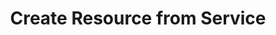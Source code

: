 ---
title: 'Create Resource from Service'
sidebarTitle: 'Create from a Service'
description: 'Guidance for enterprise developers on creating services using Amplication, including .NET and Node.js options.'
icon: 'code-simple'
---